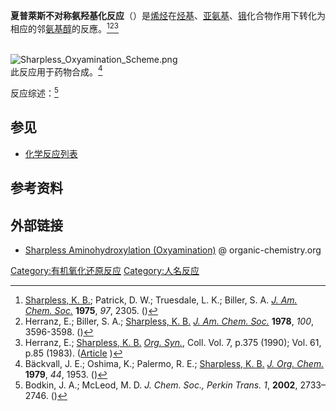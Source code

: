 '''夏普萊斯不对称氨羟基化反应'''（{{lang-en|Sharpless asymmetric oxyamination/aminohydroxylation}}）是[[烯烃|烯烃]]在[[烃基|烃基]]、[[亚氨基|亚氨基]]、[[锇|锇]]化合物作用下转化为相应的邻[[氨基|氨基]][[醇|醇]]的反應。<ref>[[K._Barry_Sharpless|Sharpless, K. B.]]; Patrick, D. W.; Truesdale, L. K.; Biller, S. A. ''[[J._Am._Chem._Soc.|J. Am. Chem. Soc.]]'' '''1975''', ''97'', 2305. ({{DOI|10.1021/ja00841a071}})</ref><ref>Herranz, E.; Biller, S. A.; [[K._Barry_Sharpless|Sharpless, K. B.]] ''[[J._Am._Chem._Soc.|J. Am. Chem. Soc.]]'' '''1978''', ''100'', 3596-3598. ({{DOI|10.1021/ja00479a051}})</ref><ref>Herranz, E.; [[K._Barry_Sharpless|Sharpless, K. B.]] ''[[Org._Syn.|Org. Syn.]]'', Coll. Vol. 7, p.375 (1990); Vol. 61, p.85 (1983). ([http://www.orgsyn.org/orgsyn/prep.asp?prep=cv7p0375 Article] {{Wayback|url=http://www.orgsyn.org/orgsyn/prep.asp?prep=cv7p0375 |date=20121020174449 }})</ref> 

<br />
[[Image:Sharpless_Oxyamination_Scheme.png|center]]
<br />

此反应用于药物合成。<ref>Bäckvall, J. E.; Oshima, K.; Palermo, R. E.; [[K._Barry_Sharpless|Sharpless, K. B.]] ''[[J._Org._Chem.|J. Org. Chem.]]'' '''1979''', ''44'', 1953. ({{DOI|10.1021/jo01326a013}})</ref>

反应综述：<ref>Bodkin, J. A.; McLeod, M. D. ''J. Chem. Soc., Perkin Trans. 1'', '''2002''', 2733–2746. ({{DOI|10.1039/b111276g}})</ref>

==参见==
*[[化学反应列表|化学反应列表]]

==参考资料==
{{Reflist}}

==外部链接==
*[https://www.organic-chemistry.org/namedreactions/sharpless-aminohydroxylation.shtm Sharpless Aminohydroxylation (Oxyamination)] {{Wayback|url=https://www.organic-chemistry.org/namedreactions/sharpless-aminohydroxylation.shtm |date=20180803163858 }} @ organic-chemistry.org

[[Category:有机氧化还原反应|Category:有机氧化还原反应]]
[[Category:人名反应|Category:人名反应]]